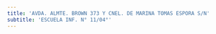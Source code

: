 ```yaml
---
title: 'AVDA. ALMTE. BROWN 373 Y CNEL. DE MARINA TOMAS ESPORA S/N'
subtitle: 'ESCUELA INF. N° 11/04°'
---
```


#
